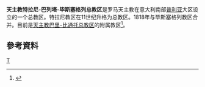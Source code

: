 '''天主教特拉尼-巴列塔-毕斯塞格列总教区'''是罗马天主教在意大利南部[[普利亚|普利亚]]大区设立的一个总教区。特拉尼教区在11世纪升格为总教区。1818年与毕斯塞格列教区合并。目前是[[天主教巴里-比通托总教区|天主教巴里-比通托总教区]]的附属教区<ref>{{Cite web |url=http://www.catholic-hierarchy.org/diocese/dtbbi.html |title=''Catholic Hierarchy'' page |access-date=2008-10-28 |archive-date=2021-01-15 |archive-url=https://web.archive.org/web/20210115154646/https://www.catholic-hierarchy.org/diocese/dtbbi.html |dead-url=no }}</ref>。

==參考資料==
<div class="references-small">
<references />
</div>

{{意大利天主教教區}}
[[Category:意大利天主教教区|T]]